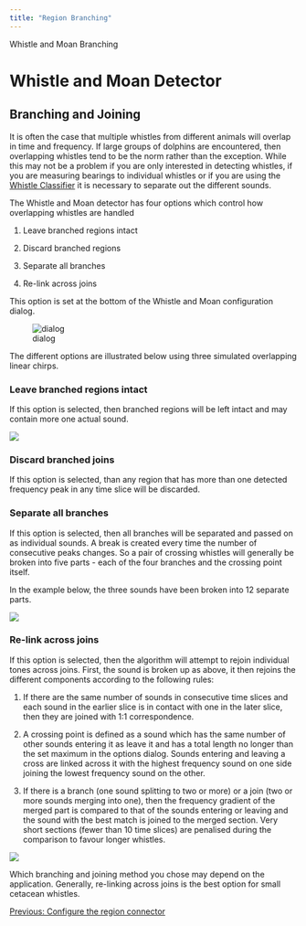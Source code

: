 ```yaml
---
title: "Region Branching"
---
```

 Whistle and Moan Branching  

Whistle and Moan Detector
=========================

Branching and Joining
---------------------

  
It is often the case that multiple whistles from different animals will overlap in time and frequency. If large groups of dolphins are encountered, then overlapping whistles tend to be the norm rather than the exception. While this may not be a problem if you are only interested in detecting whistles, if you are measuring bearings to individual whistles or if you are using the [Whistle Classifier](../../whistleClassifierHelp/docs/whistleClassifier_Overview.html) it is necessary to separate out the different sounds.

The Whistle and Moan detector has four options which control how overlapping whistles are handled

1.  Leave branched regions intact
    
2.  Discard branched regions
    
3.  Separate all branches
    
4.  Re-link across joins
    

This option is set at the bottom of the Whistle and Moan configuration dialog.

  

![dialog](images/whistleMoanDialog_Branching.png)

  
  

The different options are illustrated below using three simulated overlapping linear chirps.

### Leave branched regions intact

If this option is selected, then branched regions will be left intact and may contain more one actual sound.

  

![](images/leaveIntact.png)

  

### Discard branched joins

If this option is selected, than any region that has more than one detected frequency peak in any time slice will be discarded.

  

### Separate all branches

If this option is selected, then all branches will be separated and passed on as individual sounds. A break is created every time the number of consecutive peaks changes. So a pair of crossing whistles will generally be broken into five parts - each of the four branches and the crossing point itself.

In the example below, the three sounds have been broken into 12 separate parts.

  

![](images/separateBranches.png)

  

### Re-link across joins

If this option is selected, then the algorithm will attempt to rejoin individual tones across joins. First, the sound is broken up as above, it then rejoins the different components according to the following rules:

1.  If there are the same number of sounds in consecutive time slices and each sound in the earlier slice is in contact with one in the later slice, then they are joined with 1:1 correspondence.
    
2.  A crossing point is defined as a sound which has the same number of other sounds entering it as leave it and has a total length no longer than the set maximum in the options dialog. Sounds entering and leaving a cross are linked across it with the highest frequency sound on one side joining the lowest frequency sound on the other.
    
3.  If there is a branch (one sound splitting to two or more) or a join (two or more sounds merging into one), then the frequency gradient of the merged part is compared to that of the sounds entering or leaving and the sound with the best match is joined to the merged section. Very short sections (fewer than 10 time slices) are penalised during the comparison to favour longer whistles.
    

  

![](images/rejoinCrossings.png)

  

Which branching and joining method you chose may depend on the application. Generally, re-linking across joins is the best option for small cetacean whistles.

  

  

[Previous: Configure the region connector](whistleMoan_ConfigConnect.html)
